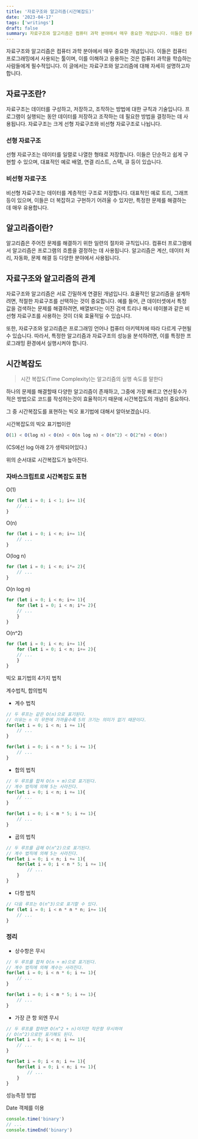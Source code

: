```yaml
---
title: '자료구조와 알고리즘(시간복잡도)'
date: '2023-04-17'
tags: ['writings']
draft: false
summary: 자료구조와 알고리즘은 컴퓨터 과학 분야에서 매우 중요한 개념입니다. 이들은 컴퓨터 프로그래밍에서 사용되는 툴이며, 이를 이해하고 응용하는 것은 컴퓨터 과학을 학습하는 사람들에게 필수적입니다.
---
```

자료구조와 알고리즘은 컴퓨터 과학 분야에서 매우 중요한 개념입니다. 이들은 컴퓨터 프로그래밍에서 사용되는 툴이며, 이를 이해하고 응용하는 것은 컴퓨터 과학을 학습하는 사람들에게 필수적입니다. 이 글에서는 자료구조와 알고리즘에 대해 자세히 설명하고자 합니다.

## 자료구조란?

자료구조는 데이터를 구성하고, 저장하고, 조작하는 방법에 대한 규칙과 기술입니다. 프로그램이 실행되는 동안 데이터를 저장하고 조작하는 데 필요한 방법을 결정하는 데 사용됩니다. 자료구조는 크게 선형 자료구조와 비선형 자료구조로 나뉩니다.

### 선형 자료구조
선형 자료구조는 데이터를 일렬로 나열한 형태로 저장합니다. 이들은 단순하고 쉽게 구현할 수 있으며, 대표적인 예로 배열, 연결 리스트, 스택, 큐 등이 있습니다.

### 비선형 자료구조
비선형 자료구조는 데이터를 계층적인 구조로 저장합니다. 대표적인 예로 트리, 그래프 등이 있으며, 이들은 더 복잡하고 구현하기 어려울 수 있지만, 특정한 문제를 해결하는 데 매우 유용합니다.

## 알고리즘이란?

알고리즘은 주어진 문제를 해결하기 위한 일련의 절차와 규칙입니다. 컴퓨터 프로그램에서 알고리즘은 프로그램의 흐름을 결정하는 데 사용됩니다. 알고리즘은 계산, 데이터 처리, 자동화, 문제 해결 등 다양한 분야에서 사용됩니다.

## 자료구조와 알고리즘의 관계

자료구조와 알고리즘은 서로 긴밀하게 연결된 개념입니다. 효율적인 알고리즘을 설계하려면, 적절한 자료구조를 선택하는 것이 중요합니다. 예를 들어, 큰 데이터셋에서 특정 값을 검색하는 문제를 해결하려면, 배열보다는 이진 검색 트리나 해시 테이블과 같은 비선형 자료구조를 사용하는 것이 더욱 효율적일 수 있습니다.

또한, 자료구조와 알고리즘은 프로그래밍 언어나 컴퓨터 아키텍처에 따라 다르게 구현될 수 있습니다. 따라서, 특정한 알고리즘과 자료구조의 성능을 분석하려면, 이를 특정한 프로그래밍 환경에서 실행시켜야 합니다.

## 시간복잡도

> 시간 복잡도(Time Complexity)는 알고리즘의 실행 속도를 말한다

하나의 문제를 해결할때 다양한 알고리즘이 존재하고, 그중에 가장 빠르고 연산횟수가 적은 방법으로 코드를 작성하는것이 효율적이기 때문에 시간복잡도의 개념이 중요하다.  

그 중 시간복잡도를 표현하는 빅오 표기법에 대해서 알아보겠습니다.

시간복잡도의 빅오 표기법이란


```jsx
O(1) < O(log n) < O(n) < O(n log n) < O(n^2) < O(2^n) < O(n!)
```

(CS에선 log 아래 2가 생략되어있다.)

위의 순서대로 시간복잡도가 높아진다.

### 자바스크립트로 시간복잡도 표현

O(1)

```jsx
for (let i = 0; i < 1; i+= 1){
	// ...
}
```

O(n)

```jsx
for (let i = 0; i < n; i+= 1){
	// ...
}
```

O(log n)

```jsx
for (let i = 0; i < n; i*= 2){
	// ...
}
```

O(n log n)

```jsx
for (let i = 0; i < n; i+= 1){
	for (let i = 0; i < n; i*= 2){
	// ...
	}
}
```

O(n^2)

```jsx
for (let i = 0; i < n; i+= 1){
	for (let i = 0; i < n; i+= 2){
	// ...
	}
}
```

빅오 표기법의 4가지 법칙

계수법칙, 합의법칙

- 계수 법칙

```jsx
// 두 루프는 같은 O(n)으로 표기된다.
// 이유는 n 이 무한에 가까울수록 5의 크기는 의미가 없기 때문이다.
for(let i = 0; i < n; i += 1){
	// ...
}

for(let i = 0; i < n * 5; i += 1){
	// ...
}
```

- 합의 법칙

```jsx
// 두 루프를 합쳐 O(n + m)으로 표기된다.
// 계수 법칙에 의해 5는 사라진다.
for(let i = 0; i < n; i += 1){
	// ...
}

for(let i = 0; i < m * 5; i += 1){
	// ...
}
```

- 곱의 법칙

```jsx
// 두 루프를 곱해 O(n^2)으로 표기된다.
// 계수 법칙에 의해 5는 사라진다.
for(let i = 0; i < n; i += 1){
	for(let i = 0; i < n * 5; i += 1){
		// ...
	}
}
```

- 다항 법칙

```jsx
// 다음 루프는 O(n^3)으로 표기할 수 있다.
for (let i = 0; i < n * n * n; i+= 1){
	// ...
}
```

### 정리

- 상수항은 무시

```jsx
// 두 루프를 합쳐 O(n + m)으로 표기된다.
// 계수 법칙에 의해 계수는 사라진다.
for(let i = 0; i < n * 6; i += 1){
	// ...
}

for(let i = 0; i < m * 5; i += 1){
	// ...
}
```

- 가장 큰 항 외엔 무시

```jsx
// 두 루프를 합하면 O(n^2 + n)이지만 작은항 무시하여
// O(n^2)으로만 표기해도 된다.
for(let i = 0; i < n; i += 1){
	// ...
}

for(let i = 0; i < n; i += 1){
	for(let i = 0; i < n; i += 1){
		// ...
	}
}
```

성능측정 방법

Date 객체를 이용

```jsx
console.time('binary')
// ...
console.timeEnd('binary')
```